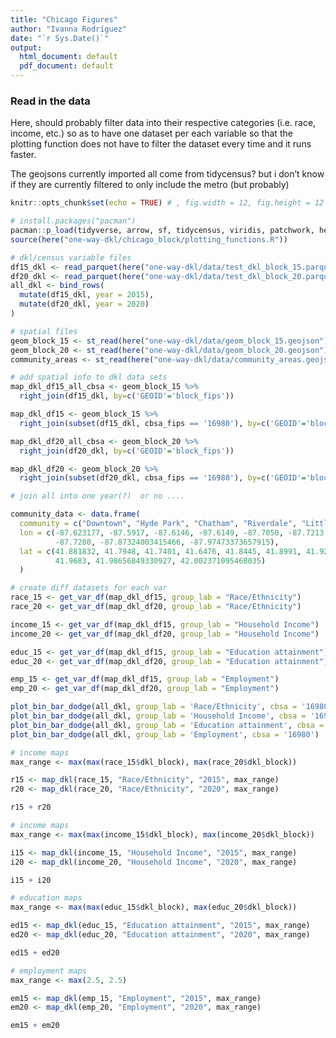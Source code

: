 ```yaml
---
title: "Chicago Figures"
author: "Ivanna Rodríguez"
date: "`r Sys.Date()`"
output:
  html_document: default
  pdf_document: default
---
```


### Read in the data

Here, should probably filter data into their respective categories (i.e. race, income, etc.) so as to have one dataset per each variable so that the plotting function does not have to filter the dataset every time and it runs faster.

The geojsons currently imported all come from tidycensus? but i don't know if they are currently filtered to only include the metro (but probably)

```r
knitr::opts_chunk$set(echo = TRUE) # , fig.width = 12, fig.height = 12
```

```r
# install.packages("pacman")
pacman::p_load(tidyverse, arrow, sf, tidycensus, viridis, patchwork, here, magrittr)
source(here("one-way-dkl/chicago_block/plotting_functions.R"))
```

```r
# dkl/census variable files
df15_dkl <- read_parquet(here("one-way-dkl/data/test_dkl_block_15.parquet"))
df20_dkl <- read_parquet(here("one-way-dkl/data/test_dkl_block_20.parquet"))
all_dkl <- bind_rows(
  mutate(df15_dkl, year = 2015),
  mutate(df20_dkl, year = 2020)
)

# spatial files
geom_block_15 <- st_read(here("one-way-dkl/data/geom_block_15.geojson"))
geom_block_20 <- st_read(here("one-way-dkl/data/geom_block_20.geojson"))
community_areas <- st_read(here("one-way-dkl/data/community_areas.geojson"))

# add spatial info to dkl data sets
map_dkl_df15_all_cbsa <- geom_block_15 %>% 
  right_join(df15_dkl, by=c('GEOID'='block_fips'))

map_dkl_df15 <- geom_block_15 %>% 
  right_join(subset(df15_dkl, cbsa_fips == '16980'), by=c('GEOID'='block_fips'))

map_dkl_df20_all_cbsa <- geom_block_20 %>% 
  right_join(df20_dkl, by=c('GEOID'='block_fips'))

map_dkl_df20 <- geom_block_20 %>% 
  right_join(subset(df20_dkl, cbsa_fips == '16980'), by=c('GEOID'='block_fips'))

# join all into one year(?)  or no ....
```

```r
community_data <- data.frame(
  community = c("Downtown", "Hyde Park", "Chatham", "Riverdale", "Little Village", "Humboldt Park", "Lincoln Park", "Albany Park", "Rosemont", "Elk Grove Village"),
  lon = c(-87.623177, -87.5917, -87.6146, -87.6149, -87.7050, -87.7213, -87.6488, 
          -87.7280, -87.87324003415466, -87.97473373657915),
  lat = c(41.881832, 41.7948, 41.7401, 41.6476, 41.8445, 41.8991, 41.9255,
          41.9683, 41.98656849330927, 42.002371095468035)
  )
```

```r
# create diff datasets for each var
race_15 <- get_var_df(map_dkl_df15, group_lab = "Race/Ethnicity")
race_20 <- get_var_df(map_dkl_df20, group_lab = "Race/Ethnicity")

income_15 <- get_var_df(map_dkl_df15, group_lab = "Household Income")
income_20 <- get_var_df(map_dkl_df20, group_lab = "Household Income")

educ_15 <- get_var_df(map_dkl_df15, group_lab = "Education attainment")
educ_20 <- get_var_df(map_dkl_df20, group_lab = "Education attainment")

emp_15 <- get_var_df(map_dkl_df15, group_lab = "Employment")
emp_20 <- get_var_df(map_dkl_df20, group_lab = "Employment")
```

```r
plot_bin_bar_dodge(all_dkl, group_lab = 'Race/Ethnicity', cbsa = '16980')
plot_bin_bar_dodge(all_dkl, group_lab = 'Household Income', cbsa = '16980')
plot_bin_bar_dodge(all_dkl, group_lab = 'Education attainment', cbsa = '16980')
plot_bin_bar_dodge(all_dkl, group_lab = 'Employment', cbsa = '16980')
```



```r
# income maps
max_range <- max(max(race_15$dkl_block), max(race_20$dkl_block))

r15 <- map_dkl(race_15, "Race/Ethnicity", "2015", max_range)
r20 <- map_dkl(race_20, "Race/Ethnicity", "2020", max_range)

r15 + r20
```


```r
# income maps
max_range <- max(max(income_15$dkl_block), max(income_20$dkl_block))

i15 <- map_dkl(income_15, "Household Income", "2015", max_range)
i20 <- map_dkl(income_20, "Household Income", "2020", max_range)

i15 + i20
```


```r
# education maps
max_range <- max(max(educ_15$dkl_block), max(educ_20$dkl_block))

ed15 <- map_dkl(educ_15, "Education attainment", "2015", max_range)
ed20 <- map_dkl(educ_20, "Education attainment", "2020", max_range)

ed15 + ed20
```


```r
# employment maps
max_range <- max(2.5, 2.5)

em15 <- map_dkl(emp_15, "Employment", "2015", max_range)
em20 <- map_dkl(emp_20, "Employment", "2020", max_range)

em15 + em20
```




